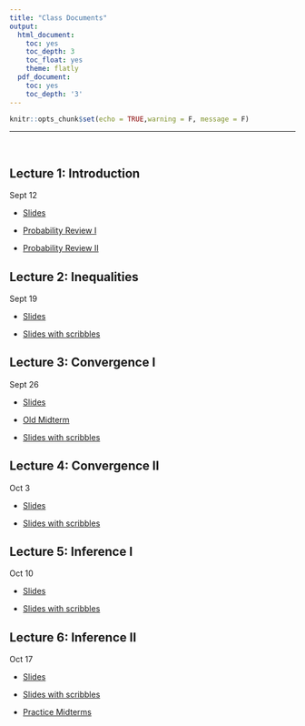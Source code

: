 ```yaml
---
title: "Class Documents"
output:
  html_document:
    toc: yes
    toc_depth: 3
    toc_float: yes
    theme: flatly
  pdf_document:
    toc: yes
    toc_depth: '3'
---
```


```r
knitr::opts_chunk$set(echo = TRUE,warning = F, message = F)
```

******

<br>

## Lecture 1: Introduction

Sept 12

* [Slides](https://drive.google.com/file/d/1cg61kri4YTdnnU2wM5l-cU8zqkzj-5b6/view?usp=sharing)

* [Probability Review I](https://drive.google.com/file/d/13FYgiZKnYJjFtH3T5nNtnp8j1Rufx7_F/view?usp=sharing)
* [Probability Review II](https://drive.google.com/file/d/1BSAay56rwbsNbOxWKjvn_pQqG6RiJWs-/view?usp=sharing)

## Lecture 2: Inequalities

Sept 19

* [Slides](https://drive.google.com/file/d/1eTUpSSQ7Ho_Dl8nPIVJPneFT9Aya-4EN/view?usp=sharing)

* [Slides with scribbles](https://drive.google.com/file/d/1-LMYQFYFjhGPV4utuDojR9lSWAW8SBmR/view?usp=sharing)

## Lecture 3: Convergence I 

Sept 26

* [Slides](https://drive.google.com/file/d/17bA2gUL3PZBgqmLT_s266ajfLtp6Nan2/view?usp=sharing)

* [Old Midterm](https://drive.google.com/file/d/12M2saikKa5RbuVR-Kic9nB7qtZ3YLBkH/view?usp=sharing)


* [Slides with scribbles](https://drive.google.com/file/d/1YZpWRfx6X6T_VCCMrL-t-4dUGhbWi7xF/view?usp=sharing)


## Lecture 4: Convergence II

Oct 3

* [Slides](https://drive.google.com/file/d/1D7FiXOUDxyXFZxjKLzI-5RiA93_UNFKS/view?usp=sharing)

* [Slides with scribbles](https://drive.google.com/file/d/1Zg30uHwHIFHpjfO1JN8gpQqfL6nTQBWX/view?usp=sharing)


## Lecture 5: Inference I

Oct 10

*  [Slides](https://drive.google.com/file/d/1fZNt3s9hhSX75TislCgY9it8EAsKA0G-/view?usp=sharing)

* [Slides with scribbles](https://drive.google.com/file/d/1rvHc2Ex2BPVLgT6kkksYEkGHrDAQikKj/view?usp=sharing)


## Lecture 6: Inference II 

Oct 17

* [Slides](https://drive.google.com/file/d/1WSu7Up59hFjrqFamltSL88WiCWR_Sb6C/view?usp=sharing)


* [Slides with scribbles](https://drive.google.com/file/d/1OQqpDc_XBFmrsohJOkR3GaC6Q5LlSK4M/view?usp=sharing)

* [Practice Midterms](https://drive.google.com/drive/folders/1ywgMNRm0hjVzzTXHyzvzKN4UTLz5Dg4p?usp=share_link)





